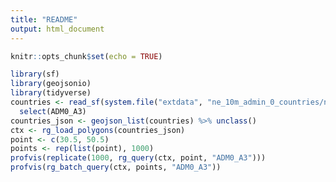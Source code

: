 ```yaml
---
title: "README"
output: html_document
---
```


```r
knitr::opts_chunk$set(echo = TRUE)
```


```r
library(sf)
library(geojsonio)
library(tidyverse)
countries <- read_sf(system.file("extdata", "ne_10m_admin_0_countries/ne_10m_admin_0_countries.shp", package = "reversegeocoder")) %>% 
  select(ADM0_A3)
countries_json <- geojson_list(countries) %>% unclass()
ctx <- rg_load_polygons(countries_json)
point <- c(30.5, 50.5)
points <- rep(list(point), 1000)
profvis(replicate(1000, rg_query(ctx, point, "ADM0_A3")))
profvis(rg_batch_query(ctx, points, "ADM0_A3"))
```
